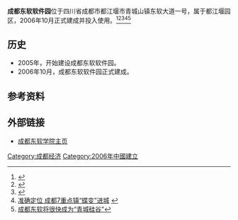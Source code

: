 '''成都东软软件园'''位于四川省成都市都江堰市青城山镇东软大道一号，属于{{link-en|天府软件园|Chengdu Tianfu Software Park}}都江堰园区，2006年10月正式建成并投入使用。<ref>{{citeweb|title=成都东软软件园}}</ref><ref>{{Cite web |url=http://tech.sina.com.cn/other/2006-04-11/1152898886.shtml |title=东软成都软件园产业区即将投入使用 |access-date=2014-06-26 |archive-date=2006-05-09 |archive-url=https://web.archive.org/web/20060509002136/http://tech.sina.com.cn/other/2006-04-11/1152898886.shtml |dead-url=no }}</ref><ref>{{Cite web |url=http://news.sohu.com/20061021/n245919867.shtml |title=成都东软软件园产业区昨日正式投入使用 |access-date=2014-06-21 |archive-date=2016-03-04 |archive-url=https://web.archive.org/web/20160304213111/http://news.sohu.com/20061021/n245919867.shtml |dead-url=no }}</ref><ref>[http://www.sc.xinhuanet.com/content/2008-03/05/content_12619396.htm  准确定位 成都7重点镇“蝶变”进城] {{webarchive|url=https://web.archive.org/web/20160304135534/http://www.sc.xinhuanet.com/content/2008-03/05/content_12619396.htm |date=2016-03-04 }}</ref><ref>[http://news.qq.com/a/20061112/000161.htm 成都东软将很快成为“青城硅谷”]</ref>

==历史==
* 2005年，开始建设成都东软软件园。
* 2006年10月，成都东软软件园正式建成。

==参考资料==
<references/>

==外部链接==
*[http://www.nsu.edu.cn/ 成都东软学院主页] {{Wayback|url=http://www.nsu.edu.cn/ |date=20140701183130 }}

[[Category:成都经济|Category:成都经济]]
[[Category:2006年中國建立|Category:2006年中國建立]]